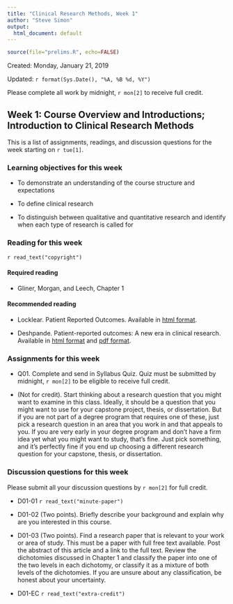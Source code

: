 ```yaml
---
title: "Clinical Research Methods, Week 1"
author: "Steve Simon"
output:
  html_document: default
---
```


```r
source(file="prelims.R", echo=FALSE)
```

Created: Monday, January 21, 2019

Updated: `r format(Sys.Date(), "%A, %B %d, %Y")`

Please complete all work by midnight, `r mon[2]` to receive full credit.

## Week 1: Course Overview and Introductions; Introduction to Clinical Research Methods

<!-- regular html comment -->

This is a list of assignments, readings, and discussion questions for the week starting on `r tue[1]`.

### Learning objectives for this week

* To demonstrate an understanding of the course structure and expectations

* To define clinical research

* To distinguish between qualitative and quantitative research and identify when each type of research is called for

### Reading for this week

`r read_text("copyright")`

#### Required reading

* Gliner, Morgan, and Leech, Chapter 1

#### Recommended reading

* Locklear. Patient Reported Outcomes. Available in [html format](http://rethinkingclinicaltrials.org/resources/patient-reported-outcomes-3/).

* Deshpande. Patient-reported outcomes: A new era in clinical research. Available in [html format](http://www.picronline.org/article.asp?issn=2229-3485;year=2011;volume=2;issue=4;spage=137;epage=144;aulast=Deshpande) and [pdf format](http://www.picronline.org/article.asp?issn=2229-3485;year=2011;volume=2;issue=4;spage=137;epage=144;aulast=Deshpande;type=2).

### Assignments for this week

* Q01. Complete and send in Syllabus Quiz. Quiz must be submitted by midnight, `r mon[2]` to be eligible to receive full credit.

* (Not for credit). Start thinking about a research question that you might want to examine in this class. Ideally, it should be a question that you might want to use for your capstone project, thesis, or dissertation. But if you are not part of a degree program that requires one of these, just pick a research question in an area that you work in and that appeals to you. If you are very early in your degree program and don't have a firm idea yet what you might want to study, that's fine. Just pick something, and it's perfectly fine if you end up choosing a different research question for your capstone, thesis, or dissertation.

### Discussion questions for this week

Please submit all your discussion questions by `r mon[2]` for full credit.

* D01-01 `r read_text("minute-paper")`

* D01-02 (Two points). Briefly describe your background and explain why are you interested in this course.

* D01-03 (Two points). Find a research paper that is relevant to your work or area of study. This must be a paper with full free text available. Post the abstract of this article and a link to the full text. Review the dichotomies discussed in Chapter 1 and classify the paper into one of the two levels in each dichotomy, or classify it as a mixture of both levels of the dichotomies. If you are unsure about any classification, be honest about your uncertainty.

* D01-EC `r read_text("extra-credit")`
